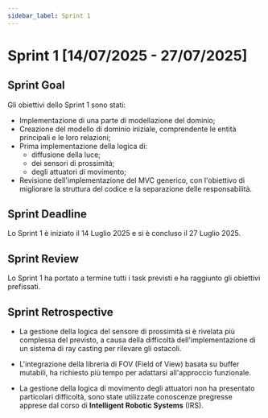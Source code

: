 ```yaml
---
sidebar_label: Sprint 1
---
```




# Sprint 1 [14/07/2025 - 27/07/2025]

<SprintTable data={sprint1Data} />

## Sprint Goal

Gli obiettivi dello Sprint 1 sono stati:
- Implementazione di una parte di modellazione del dominio;
- Creazione del modello di dominio iniziale, comprendente le entità principali e le loro relazioni;
- Prima implementazione della logica di:
  - diffusione della luce;
  - dei sensori di prossimità;
  - degli attuatori di movimento;
- Revisione dell'implementazione del MVC generico, con l'obiettivo di migliorare la struttura del codice e la
separazione delle responsabilità.

## Sprint Deadline

Lo Sprint 1 è iniziato il 14 Luglio 2025 e si è concluso il 27 Luglio 2025.

## Sprint Review

Lo Sprint 1 ha portato a termine tutti i task previsti e ha raggiunto gli obiettivi prefissati.

## Sprint Retrospective

- La gestione della logica del sensore di prossimità si è rivelata più complessa del previsto, a causa della difficoltà
dell'implementazione di un sistema di ray casting per rilevare gli ostacoli.

- L'integrazione della libreria di FOV (Field of View) basata su buffer mutabili, ha richiesto più tempo per adattarsi
all'approccio funzionale.

- La gestione della logica di movimento degli attuatori non ha presentato particolari difficoltà, sono state utilizzate
conoscenze pregresse apprese dal corso di **Intelligent Robotic Systems** (IRS).